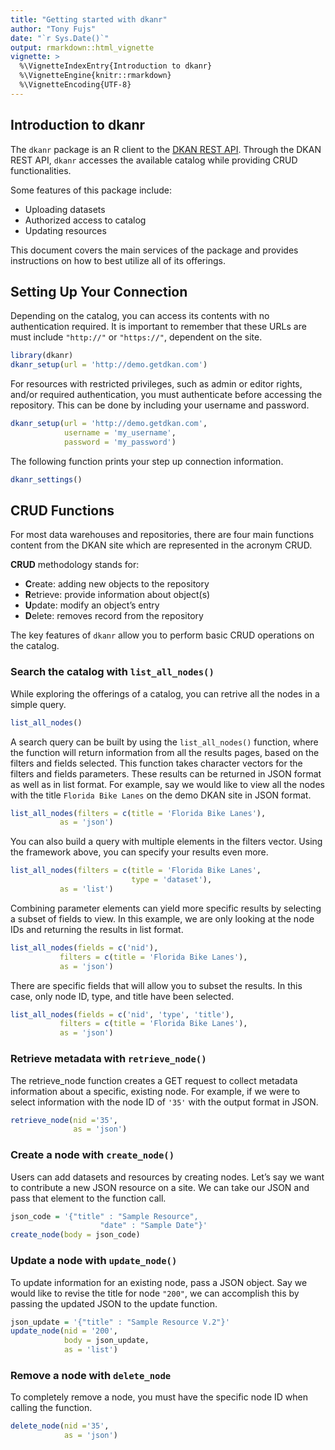 ```yaml
---
title: "Getting started with dkanr"
author: "Tony Fujs"
date: "`r Sys.Date()`"
output: rmarkdown::html_vignette
vignette: >
  %\VignetteIndexEntry{Introduction to dkanr}
  %\VignetteEngine{knitr::rmarkdown}
  %\VignetteEncoding{UTF-8}
---
```


## Introduction to dkanr

The `dkanr` package is an R client to the [DKAN REST API](https://dkan.readthedocs.io/en/latest/apis/rest-api.html). Through the DKAN REST API, `dkanr` accesses the available catalog while providing CRUD functionalities.

Some features of this package include:

* Uploading datasets
* Authorized access to catalog
* Updating resources

This document covers the main services of the package and provides instructions on how to best utilize all of its offerings.

## Setting Up Your Connection

Depending on the catalog, you can access its contents with no authentication required. It is important to remember that these URLs are must include `"http://"` or `"https://"`, dependent on the site.

```r
library(dkanr)
dkanr_setup(url = 'http://demo.getdkan.com')
```

For resources with restricted privileges, such as admin or editor rights, and/or required authentication, you must authenticate before accessing the repository. This can be done by including your username and password.

```r
dkanr_setup(url = 'http://demo.getdkan.com',
            username = 'my_username',
            password = 'my_password')
```

The following function prints your step up connection information.

```r
dkanr_settings()
```

## CRUD Functions
For most data warehouses and repositories, there are four main functions content from the DKAN site which are represented in the acronym CRUD.

**CRUD** methodology stands for:

* **C**reate: adding new objects to the repository
* **R**etrieve: provide information about object(s)
* **U**pdate: modify an object's entry
* **D**elete: removes record from the repository

The key features of `dkanr` allow you to perform basic CRUD operations on the catalog.

### Search the catalog with `list_all_nodes()`
While exploring the offerings of a catalog, you can retrive all the nodes in a simple query.
```r
list_all_nodes()
```

A search query can be built by using the `list_all_nodes()` function, where the function will return information from all the results pages, based on the filters and fields selected. This function takes character vectors for the filters and fields parameters. These results can be returned in JSON format as well as in list format. For example, say we would like to view all the nodes with the title `Florida Bike Lanes` on the demo DKAN site in JSON format.

```r
list_all_nodes(filters = c(title = 'Florida Bike Lanes'),
           as = 'json')
```

You can also build a query with multiple elements in the filters vector. Using the framework above, you can specify your results even more.

```r
list_all_nodes(filters = c(title = 'Florida Bike Lanes',
                           type = 'dataset'),
           as = 'list')
```
Combining parameter elements can yield more specific results by selecting a subset of fields to view. In this example, we are only looking at the node IDs and returning the results in list format.
```r
list_all_nodes(fields = c('nid'),
           filters = c(title = 'Florida Bike Lanes'),
           as = 'json')
```

There are specific fields that will allow you to subset the results. In this case, only node ID, type, and title have been selected.
```r
list_all_nodes(fields = c('nid', 'type', 'title'),
           filters = c(title = 'Florida Bike Lanes'),
           as = 'json')
```

### Retrieve metadata with `retrieve_node()`
The retrieve_node function creates a GET request to collect metadata information about a specific, existing node. For example, if we were to select information with the node ID of `'35'` with the output format in JSON.
```r
retrieve_node(nid ='35',
              as = 'json')
```

### Create a node with `create_node()`

Users can add datasets and resources by creating nodes. Let's say we want to contribute a new JSON resource on a site. We can take our JSON and pass that element to the function call.

```r
json_code = '{"title" : "Sample Resource",
                    "date" : "Sample Date"}'
create_node(body = json_code)
```

### Update a node with `update_node()`

To update information for an existing node, pass a JSON object. Say we would like to revise the title for node `"200"`, we can accomplish this by passing the updated JSON to the update function.

```r
json_update = '{"title" : "Sample Resource V.2"}'
update_node(nid = '200',
            body = json_update,
            as = 'list')
```
### Remove a node with `delete_node`
To completely remove a node, you must have the specific node ID when calling the function.

```r
delete_node(nid ='35',
            as = 'json')
```
